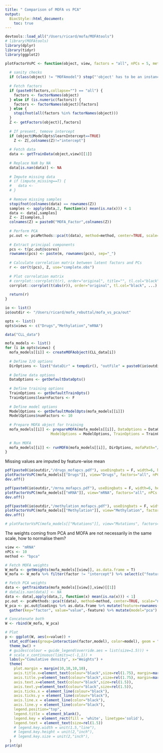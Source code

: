 ```yaml
---
title: " Comparison of MOFA vs PCA"
output:
  BiocStyle::html_document:
    toc: true
---
```


```r
devtools::load_all("/Users/ricard/mofa/MOFAtools")
# library(MOFAtools)
library(dplyr)
library(tidyr)
library(ggplot2)
```

```r
plotFactorVsPC <- function(object, view, factors = "all", nPCs = 5, method = "svd", impute_missing = F, ...) {
  
  # sanity checks
  if (class(object) != "MOFAmodel") stop("'object' has to be an instance of MOFAmodel")
  
  # Fetch factors
  if (paste0(factors,collapse="") == "all") { 
    factors <- factorNames(object) 
  } else if (is.numeric(factors)) {
    factors <- factorNames(object)[factors]
  } else { 
    stopifnot(all(factors %in% factorNames(object))) 
  }
  Z <- getFactors(object)[,factors]
  
  # If present, temove intercept
  if (object@ModelOpts$learnIntercept==TRUE)
    Z <- Z[,colnames(Z)!="intercept"]
  
  # Fetch data
  data <- getTrainData(object,view)[[1]]
  
  # Replace NaN by NA
  data[is.nan(data)] <- NA
  
  # Impute missing data
  # if (impute_missing==T) {
  #   data <-
  # }
  
  # Remove missing samples
  stopifnot(colnames(data) == rownames(Z))
  samples <- apply(data,2, function(x) mean(is.na(x))) < 1
  data <- data[,samples]
  Z <- Z[samples,]
  colnames(Z) = paste0("MOFA_Factor",colnames(Z))
  
  # Perform PCA
  pc.out <- pcaMethods::pca(t(data), method=method, center=TRUE, scale="none", nPcs=nPCs)
  
  # Extract principal components
  pcs <- t(pc.out@scores)
  rownames(pcs) <- paste(m, rownames(pcs), sep="_")
  
  # Calculate correlation matrix between latent factors and PCs
  r <- cor(t(pcs), Z, use="complete.obs")
  
  # Plot correlation matrix
  # corrplot::corrplot(t(r), order="original", title="", tl.col="black", mar=c(1,1,3,1))
  corrplot::corrplot(t(abs(r)), order="original", tl.col="black", ...)
  
  return(r)
}
```

<!-- Define I/O and options -->
```r
io <- list()
io$outdir <- "/Users/ricard/mofa_rebuttal/mofa_vs_pca/out"

opts <- list()
opts$views <- c("Drugs","Methylation","mRNA")
```

<!-- Load data -->
```r
data("CLL_data")
```

<!-- Run MOFA for each view separately -->
```r
mofa_models <- list()
for (i in opts$views) {
  mofa_models[[i]] <- createMOFAobject(CLL_data[i])
  
  # Define I/O options
  DirOptions <- list("dataDir" = tempdir(), "outFile" = paste0(io$outdir, "/",i,".hdf5"))
    
  # Define data options
  DataOptions <- getDefaultDataOpts()
  
  # Define training options
  TrainOptions <- getDefaultTrainOpts()
  TrainOptions$learnFactors <- F
  
  # Define model options  
  ModelOptions <- getDefaultModelOpts(mofa_models[[i]])
  ModelOptions$numFactors <- 10
    
  # Prepare MOFA object for training
  mofa_models[[i]] <- prepareMOFA(mofa_models[[i]], DataOptions = DataOptions, DirOptions = DirOptions,
                     ModelOptions = ModelOptions, TrainOptions = TrainOptions)
    
  # Run MOFA
  mofa_models[[i]] <- runMOFA(mofa_models[[i]], DirOptions, mofaPath="/Users/ricard/anaconda2/bin/mofa")
}
```

<!-- Compare MOFA factors to PCA principal components -->
Missing values are imputed by feature-wise mean
```r
pdf(paste0(io$outdir,"/drugs_mofapcs.pdf"), useDingbats = F, width=6, height=6)
plotFactorVsPC(mofa_models[["Drugs"]], view="Drugs", factors="all", nPCs = 10, title="Drug response view")  
dev.off()

pdf(paste0(io$outdir,"/mrna_mofapcs.pdf"), useDingbats = F, width=6, height=6)
plotFactorVsPC(mofa_models[["mRNA"]], view="mRNA", factors="all", nPCs = 10, title="mRNA view") 
dev.off()

pdf(paste0(io$outdir,"/methylation_mofapcs.pdf"), useDingbats = F, width=6, height=6)
plotFactorVsPC(mofa_models[["Methylation"]], view="Methylation", factors="all", nPCs = 10, title="Methylation view")  
dev.off()

# plotFactorVsPC(mofa_models[["Mutations"]], view="Mutations", factors="all", nPCs = 10, title="Methylation view")  
```

<!-- Compare weight vectors of PC and MOFA models -->

The weights coming from PCA and MOFA are not necessarily in the same scale, how to normalise them?
```r

view <- "mRNA"
nPCs <- 10
method <- "bpca"

# Fetch MOFA weights
W_mofa <- getWeights(mofa_models[[view]], as.data.frame = T)
W_mofa <- W_mofa %>% filter(factor != "intercept") %>% select(c("feature","factor","value")) %>% mutate(model="mofa")

# Fetch PCA weights
data <- getTrainData(mofa_models[[view]],view)[[1]]
# data[is.nan(data)] <- NA
data <- data[,apply(data,2, function(x) mean(is.na(x))) < 1]
pc.out <- pcaMethods::pca(t(data), method=method, center=TRUE, scale="none", nPcs=nPCs)
W_pca <- pc.out@loadings %>% as.data.frame %>% mutate(feature=rownames(pc.out@loadings)) %>%
  gather(key="factor", value="value",-feature) %>% mutate(model="pca")

# Concatenate both
W <- rbind(W_mofa, W_pca)

# Plot
p <- ggplot(W, aes(x=value)) +
  stat_ecdf(aes(group=interaction(factor,model), color=model), geom = "step") +
  theme_bw() +
  # guides(colour = guide_legend(override.aes = list(size=1.5))) +
  # scale_x_continuous(limits=c(-1,1)) +
  labs(y="Cumulative density", x="Weights") +
  theme(
    plot.margin = margin(10,10,10,10),
    axis.title.x=element_text(colour="black",size=rel(1.75), margin=margin(20,0,3,0)),
    axis.title.y=element_text(colour="black",size=rel(1.75), margin=margin(0,20,0,3)),
    axis.text.x=element_text(colour="black",size=rel(1.5)),
    axis.text.y=element_text(colour="black",size=rel(1.5)),
    axis.ticks.x = element_line(colour="black"),
    axis.ticks.y = element_line(colour="black"),
    axis.line.x = element_line(color="black"),
    axis.line.y = element_line(color="black"),
    legend.position="top",
    legend.title = element_blank(),
    legend.key = element_rect(fill = 'white', linetype='solid'),
    legend.text = element_text(size=rel(1.5))
    # legend.key.width = unit(1.5,"line"),
    # legend.key.height = unit(2,"inch"),
    # legend.key.size = unit(2,"inch"),
  )
print(p)
```

